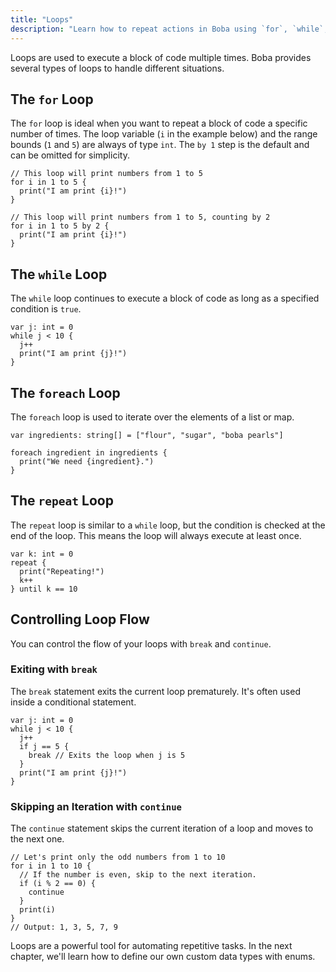 ```yaml
---
title: "Loops"
description: "Learn how to repeat actions in Boba using `for`, `while`, `foreach`, and `repeat` loops."
---
```


Loops are used to execute a block of code multiple times. Boba provides several types of loops to handle different situations.

## The `for` Loop

The `for` loop is ideal when you want to repeat a block of code a specific number of times. The loop variable (`i` in the example below) and the range bounds (`1` and `5`) are always of type `int`. The `by 1` step is the default and can be omitted for simplicity.

```boba
// This loop will print numbers from 1 to 5
for i in 1 to 5 {
  print("I am print {i}!")
}

// This loop will print numbers from 1 to 5, counting by 2
for i in 1 to 5 by 2 {
  print("I am print {i}!")
}
```

## The `while` Loop

The `while` loop continues to execute a block of code as long as a specified condition is `true`.

```boba
var j: int = 0
while j < 10 {
  j++
  print("I am print {j}!")
}
```

## The `foreach` Loop

The `foreach` loop is used to iterate over the elements of a list or map.

```boba
var ingredients: string[] = ["flour", "sugar", "boba pearls"]

foreach ingredient in ingredients {
  print("We need {ingredient}.")
}
```

## The `repeat` Loop

The `repeat` loop is similar to a `while` loop, but the condition is checked at the end of the loop. This means the loop will always execute at least once.

```boba
var k: int = 0
repeat {
  print("Repeating!")
  k++
} until k == 10
```

## Controlling Loop Flow

You can control the flow of your loops with `break` and `continue`.

### Exiting with `break`

The `break` statement exits the current loop prematurely. It's often used inside a conditional statement.

```boba
var j: int = 0
while j < 10 {
  j++
  if j == 5 {
    break // Exits the loop when j is 5
  }
  print("I am print {j}!")
}
```

### Skipping an Iteration with `continue`

The `continue` statement skips the current iteration of a loop and moves to the next one.

```boba
// Let's print only the odd numbers from 1 to 10
for i in 1 to 10 {
  // If the number is even, skip to the next iteration.
  if (i % 2 == 0) {
    continue
  }
  print(i)
}
// Output: 1, 3, 5, 7, 9
```

Loops are a powerful tool for automating repetitive tasks. In the next chapter, we'll learn how to define our own custom data types with enums.
